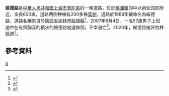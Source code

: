 '''绥德路'''是[[中華人民共和國|中華人民共和國]][[上海市|上海市]][[普陀區|普陀區]]的一條道路，位於[[桃浦鎮|桃浦鎮]]的中以创业园区附近，全長600米，道路两侧种植有200多株[[栾树|栾树]]。道路於1988年被命名為綏德路，道路名稱來自於[[陝西省|陝西省]][[榆林市|榆林市]][[綏德縣|綏德縣]]<ref>{{cite news |title=上海市人民政府办公厅关于本市第八批道路、居住区命名、更名问题的通知　一九八八年八月九日(沪府办［88］116号) |url=http://www.shtong.gov.cn/dfz_web/DFZ/Info?idnode=70890&tableName=userobject1a&id=73554 |publisher=上海市地方志辦公室 |accessdate=2020-09-14 |archive-date=2021-05-17 |archive-url=https://web.archive.org/web/20210517213525/http://www.shtong.gov.cn/dfz_web/DFZ/Info?idnode=70890&tableName=userobject1a&id=73554 |dead-url=no }}</ref>。2007年8月4日，一名57歲男子上班途中在有齊胸深的積水的綏德路地道摔倒，不幸溺亡<ref>{{cite news |title=地道因暴雨积水两米 57岁男子上班途中溺亡(图) |url=http://news.sohu.com/20070806/n251425741.shtml |publisher=東方早報 |accessdate=2020-09-14 |archive-date=2012-04-19 |archive-url=https://web.archive.org/web/20120419120250/http://news.sohu.com/20070806/n251425741.shtml |dead-url=no }}</ref>。2020年，綏德路被評為林蔭道<ref>{{cite news |title=上海新增22条林荫道超额完成“十三五”规划指标 |url=http://www.kankanews.com/a/2020-09-14/0039519999.shtml?appid=711188 |publisher=看看新聞網}}</ref>。

== 參考資料 ==
{{Reflist|2}}

[[Category:上海道路|S]]